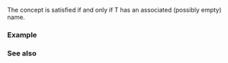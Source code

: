 {{cpp/experimental/reflect/title|Named}}
{{cpp/experimental/reflect/navbar}}
{{ddcl | since=reflection_ts | header=experimental/reflect | 1=
template&lt; class T &gt;
concept Named = Object&lt;T&gt; &amp;&amp; /* see below */;
}}

The {{tt|Named}} concept is satisfied if and only if T has an associated (possibly empty) name.

===Example===
{{todo|examples}}

===See also===
{{todo|templatization}}